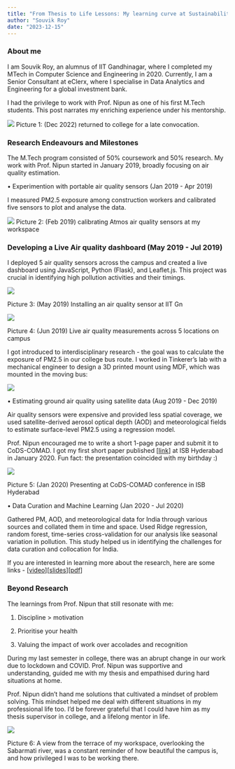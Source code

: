 ```yaml
---
title: "From Thesis to Life Lessons: My learning curve at Sustainability Lab"
author: "Souvik Roy"
date: "2023-12-15"
---
```


### About me

I am Souvik Roy, an alumnus of IIT Gandhinagar, where I completed my MTech in Computer Science and Engineering in 2020. Currently, I am a Senior Consultant at eClerx, where I specialise in Data Analytics and Engineering for a global investment bank.

I had the privilege to work with Prof. Nipun as one of his first M.Tech students. This post narrates my enriching experience under his mentorship.

![](../images/experiences/souvik-1.jpg)
Picture 1: (Dec 2022) returned to college for a late convocation.


### Research Endeavours and Milestones

The M.Tech program consisted of 50% coursework and 50% research. My work with Prof. Nipun started in January 2019, broadly focusing on air quality estimation.

• Experimention with portable air quality sensors (Jan 2019 - Apr 2019)

I measured PM2.5 exposure among construction workers and calibrated five sensors to plot and analyse the data.

![](../images/experiences/souvik-2.jpg)
Picture 2: (Feb 2019) calibrating Atmos air quality sensors at my workspace

### Developing a Live Air quality dashboard (May 2019 - Jul 2019)

I deployed 5 air quality sensors across the campus and created a live dashboard using JavaScript, Python (Flask), and Leaflet.js. This project was crucial in identifying high pollution activities and their timings.

![](../images/experiences/souvik-3.jpg)

Picture 3: (May 2019) Installing an air quality sensor at IIT Gn

![](../images/experiences/souvik-4.jpg)

Picture 4: (Jun 2019) Live air quality measurements across 5 locations on campus

I got introduced to interdisciplinary research - the goal was to calculate the exposure of PM2.5 in our college bus route. I worked in Tinkerer’s lab with a mechanical engineer to design a 3D printed mount using MDF, which was mounted in the moving bus:

![](../images/experiences/souvik-5.jpg)

• Estimating ground air quality using satellite data (Aug 2019 - Dec 2019)

Air quality sensors were expensive and provided less spatial coverage, we used satellite-derived aerosol optical depth (AOD) and meteorological fields to estimate surface-level PM2.5 using a regression model.

Prof. Nipun encouraged me to write a short 1-page paper and submit it to CoDS-COMAD. I got my first short paper published \[[link](https://dl.acm.org/doi/10.1145/3371158.3371216)] at ISB Hyderabad in January 2020. Fun fact: the presentation coincided with my birthday :)

![](../images/experiences/souvik-6.jpg)

Picture 5: (Jan 2020) Presenting at CoDS-COMAD conference in ISB Hyderabad

• Data Curation and Machine Learning (Jan 2020 - Jul 2020)

Gathered PM, AOD, and meteorological data for India through various sources and collated them in time and space. Used Ridge regression, random forest, time-series cross-validation for our analysis like seasonal variation in pollution. This study helped us in identifying the challenges for data curation and collocation for India.

If you are interested in learning more about the research, here are some links - \[[video](https://www.youtube.com/watch?v=--ie07f5-pY\&t=5s)]\[[slides](https://drive.google.com/file/d/1kXRM66EP4COZb-rC6T8GDHfu72yXWrVv/view)]\[[pdf](https://drive.google.com/file/d/1jLkWEOUEHYb5sWJZqGQeTJleyl-xGw5e/view)]


### Beyond Research

The learnings from Prof. Nipun that still resonate with me:

1. Discipline > motivation

2. Prioritise your health

3. Valuing the impact of work over accolades and recognition

During my last semester in college, there was an abrupt change in our work due to lockdown and COVID. Prof. Nipun was supportive and understanding, guided me with my thesis and empathised during hard situations at home.

Prof. Nipun didn’t hand me solutions that cultivated a mindset of problem solving. This mindset helped me deal with different situations in my professional life too. I’d be forever grateful that I could have him as my thesis supervisor in college, and a lifelong mentor in life.

![](../images/experiences/souvik-7.jpg)

Picture 6: A view from the terrace of my workspace, overlooking the Sabarmati river, was a constant reminder of how beautiful the campus is, and how privileged I was to be working there.
